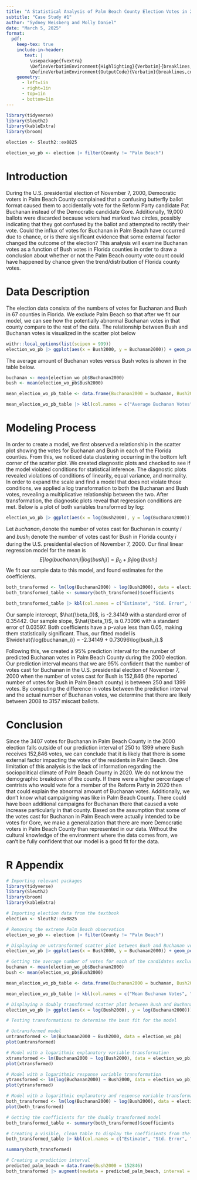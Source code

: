 ```yaml
---
title: "A Statistical Analysis of Palm Beach County Election Votes in 2000"
subtitle: "Case Study #1"
author: "Sydney Weisberg and Molly Daniel"
date: "March 5, 2025"
format: 
  pdf:
    keep-tex: true
    include-in-header: 
       text: |
         \usepackage{fvextra}
         \DefineVerbatimEnvironment{Highlighting}{Verbatim}{breaklines,commandchars=\\\{\}}
         \DefineVerbatimEnvironment{OutputCode}{Verbatim}{breaklines,commandchars=\\\{\}}
    geometry: 
      - left=1in
      - right=1in
      - top=1in
      - bottom=1in
---
```


```r
library(tidyverse)
library(Sleuth2)
library(kableExtra)
library(broom)

election <- Sleuth2::ex0825

election_wo_pb <- election |> filter(County != "Palm Beach")
```

# Introduction

During the U.S. presidential election of November 7, 2000, Democratic voters in Palm Beach County complained that a confusing butterfly ballot format caused them to accidentally vote for the Reform Party candidate Pat Buchanan instead of the Democratic candidate Gore. Additionally, 19,000 ballots were discarded because voters had marked two circles, possibly indicating that they got confused by the ballot and attempted to rectify their vote. Could the influx of votes for Buchanan in Palm Beach have occurred due to chance, or is there significant evidence that some external factor changed the outcome of the election? This analysis will examine Buchanan votes as a function of Bush votes in Florida counties in order to draw a conclusion about whether or not the Palm Beach county vote count could have happened by chance given the trend/distribution of Florida county votes. 

# Data Description

The election data consists of the numbers of votes for Buchanan and Bush in 67 counties in Florida. We exclude Palm Beach so that after we fit our model, we can see how the potentially abnormal Buchanan votes in that county compare to the rest of the data. The relationship between Bush and Buchanan votes is visualized in the scatter plot below

```r
withr::local_options(list(scipen = 999))
election_wo_pb |> ggplot(aes(x = Bush2000, y = Buchanan2000)) + geom_point() + ggtitle("Association between votes for Bush and votes for Buchanan.")+ labs(caption = "Relationship between Bush and Buchanan votes without Palm Beach county data")
```

The average amount of Buchanan votes versus Bush votes is shown in the table below. 

```r
buchanan <- mean(election_wo_pb$Buchanan2000)
bush <- mean(election_wo_pb$Bush2000)

mean_election_wo_pb_table <- data.frame(Buchanan2000 = buchanan, Bush2000 = bush)

mean_election_wo_pb_table |> kbl(col.names = c("Average Buchanan Votes", "Average Bush Votes"), align = "c", booktabs = T, linesep="", digits = c(2, 2, 2, 4)) |> kable_classic(full_width = F, latex_options = c("HOLD_position"))
```

# Modeling Process

In order to create a model, we first observed a relationship in the scatter plot showing the votes for Buchanan and Bush in each of the Florida counties. From this, we noticed data clustering occurring in the bottom left corner of the scatter plot. We created diagnostic plots and checked to see if the model violated conditions for statistical inference. The diagnostic plots revealed violations of conditions of linearity, equal variance, and normality. In order to expand the scale and find a model that does not violate those conditions, we applied a log transformation to both the Buchanan and Bush votes, revealing a multiplicative relationship between the two. After transformation, the diagnostic plots reveal that regression conditions are met. Below is a plot of both variables transformed by log: 

```r
election_wo_pb |> ggplot(aes(x = log(Bush2000), y = log(Buchanan2000))) + geom_point() + ggtitle("Transformed Association between votes for Bush and votes for Buchanan.")
```

Let $buchanan_i$ denote the number of votes cast for Buchanan in county $i$ and $bush_i$ denote the number of votes cast for Bush in Florida county $i$ during the U.S. presidential election of November 7, 2000.
Our final linear regression model for the mean is 
$$E[log(buchanan_i) | log(bush_i)] = \beta_0 + \beta_1\log(bush_i)$$ 
We fit our sample data to this model, and found estimates for the coefficients. 

```r
both_transformed <- lm(log(Buchanan2000) ~ log(Bush2000), data = election_wo_pb)
both_transformed_table <- summary(both_transformed)$coefficients

both_transformed_table |> kbl(col.names = c("Estimate", "Std. Error", "t value", "Pr(>|t|)"), align = "c", booktabs = T, linesep="", digits = c(2, 2, 2, 4)) |> kable_classic(full_width = F, latex_options = c("HOLD_position"))
```

Our sample intercept, $\hat{\beta_0}$, is -2.34149 with a standard error of 0.35442. Our sample slope, $\hat{\beta_1}$, is 0.73096 with a standard error of 0.03597. Both coefficients have a p-value less than 0.05, making them statistically significant. Thus, our fitted model is $\widehat{\log(buchanan_i)} = -2.34149 + 0.73096\log(bush_i).$

Following this, we created a 95% prediction interval for the number of predicted Buchanan
votes in Palm Beach County during the 2000 election. Our prediction interval means that we are 95% confident that the number of votes cast for Buchanan in the U.S. presidential election of November 7, 2000 when the number of votes cast for Bush is 152,846 (the reported number of votes for Bush in Palm Beach county) is between 250 and 1399 votes. By computing the difference in votes between the prediction interval and the actual number of Buchanan votes, we determine that there are likely between 2008 to 3157 miscast ballots.

# Conclusion

Since the 3407 votes for Buchanan in Palm Beach County in the 2000 election falls outside of our prediction interval of 250 to 1399 where Bush receives 152,846 votes, we can conclude that it is likely that there is some external factor impacting the votes of the residents in Palm Beach. One limitation of this analysis is the lack of information regarding the sociopolitical climate of Palm Beach County in 2020. We do not know the demographic breakdown of the county. If there were a higher percentage of centrists who would vote for a member of the Reform Party in 2020 then that could explain the abnormal amount of Buchanan votes. Additionally, we don't know what campaigning was like in Palm Beach County. There could have been additional campaigns for Buchanan there that caused a vote increase particularly in that county. Based on the assumption that some of the votes cast for Buchanan in Palm Beach were actually intended to be votes for Gore, we make a generalization that there are more Democratic voters in Palm Beach County than represented in our data. Without the cultural knowledge of the environment where the data comes from, we can't be fully confident that our model is a good fit for the data. 

# R Appendix

```r
# Importing relevant packages
library(tidyverse)
library(Sleuth2)
library(broom)
library(kableExtra) 

# Importing election data from the textbook
election <- Sleuth2::ex0825

# Removing the extreme Palm Beach observation
election_wo_pb <- election |> filter(County != "Palm Beach")

# Displaying an untransformed scatter plot between Bush and Buchanan votes
election_wo_pb |> ggplot(aes(x = Bush2000, y = Buchanan2000)) + geom_point() + ggtitle("Association between votes for Bush and votes for Buchanan.")+ labs(caption = "Relationship between Bush and Buchanan votes without Palm Beach county data")

# Getting the average number of votes for each of the candidates excluding Palm Beach
buchanan <- mean(election_wo_pb$Buchanan2000)
bush <- mean(election_wo_pb$Bush2000)

mean_election_wo_pb_table <- data.frame(Buchanan2000 = buchanan, Bush2000 = bush)

mean_election_wo_pb_table |> kbl(col.names = c("Mean Buchanan Votes", "Mean Bush Votes"), align = "c", booktabs = T, linesep="", digits = c(2, 2, 2, 4)) |> kable_classic(full_width = F, latex_options = c("HOLD_position"))

# Displaying a doubly transformed scatter plot between Bush and Buchanan votes
election_wo_pb |> ggplot(aes(x = log(Bush2000), y = log(Buchanan2000))) + geom_point() + ggtitle("Transformed Association between votes for Bush and votes for Buchanan.")

# Testing transformations to determine the best fit for the model

# Untransformed model
untransformed <- lm(Buchanan2000 ~ Bush2000, data = election_wo_pb)
plot(untransformed)

# Model with a logarithmic explanatory variable transformation
xtransformed <- lm(Buchanan2000 ~ log(Bush2000), data = election_wo_pb)
plot(xtransformed)

# Model with a logarithmic response variable transformation
ytransformed <- lm(log(Buchanan2000) ~ Bush2000, data = election_wo_pb)
plot(ytransformed)

# Model with a logarithmic explanatory and response variable transformation
both_transformed <- lm(log(Buchanan2000) ~ log(Bush2000), data = election_wo_pb)
plot(both_transformed)

# Getting the coefficients for the doubly transformed model
both_transformed_table <- summary(both_transformed)$coefficients

# Creating a visible, clean table to display the coefficients from the doubly transformed model
both_transformed_table |> kbl(col.names = c("Estimate", "Std. Error", "t value", "Pr(>|t|)"), align = "c", booktabs = T, linesep="", digits = c(2, 2, 2, 4)) |> kable_classic(full_width = F, latex_options = c("HOLD_position"))

summary(both_transformed)

# Creating a prediction interval
predicted_palm_beach = data.frame(Bush2000 = 152846)
both_transformed |> augment(newdata = predicted_palm_beach, interval = "prediction", conf.level = 0.95)
```